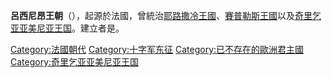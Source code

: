{{Multiple issues|
{{Expand language|1=en|time=2020-10-24T05:40:22+00:00}}
{{Unreferenced|time=2020-10-24T05:40:22+00:00}}
}}
{{Infobox family
| name        = 呂西尼昂王朝
| native_name = Maison de Lusignan
| image       = Royal banner of Janus of Cyprus.svg
| image_size  = 160px
| country     = [[耶路撒冷王國|耶路撒冷王國]]<br>[[賽普勒斯王國|賽普勒斯王國]]<br>[[奇里乞亚亚美尼亚王国|奇里乞亚亚美尼亚王国]]
| origin      = [[普瓦圖|普瓦圖]]
| founded     = 10世紀
| founder     = [[于格一世_(呂西尼昂)|于格一世]]
| dissolution = 1487年
| final_ruler = [[詹姆士三世_(賽普勒斯)|詹姆士三世]]
| titles      = [[耶路撒冷國王|耶路撒冷國王]]<br>賽普勒斯國王<br>亞美尼亞國王
}}
'''呂西尼昂王朝'''（{{lang-fr|Maison de Lusignan}}），起源於法國，曾統治[[耶路撒冷王國|耶路撒冷王國]]、[[賽普勒斯王國|賽普勒斯王國]]以及[[奇里乞亚亚美尼亚王国|奇里乞亚亚美尼亚王国]]。建立者是{{le|于格一世 (呂西尼昂)|Hugh I of Lusignan|于格一世}}。

{{歐洲各國王室|東歐}}
{{Authority control}}

[[Category:法國朝代|Category:法國朝代]]
[[Category:十字军东征|Category:十字军东征]]
[[Category:已不存在的歐洲君主國|Category:已不存在的歐洲君主國]]
[[Category:奇里乞亚亚美尼亚王国|Category:奇里乞亚亚美尼亚王国]]